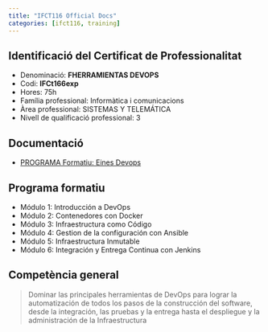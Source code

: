 ```yaml
---
title: "IFCT116 Official Docs"
categories: [ifct116, training] 
---
```


## Identificació del Certificat de Professionalitat
- Denominació: **FHERRAMIENTAS DEVOPS**
- Codi: **IFCt166exp**
- Hores: 75h
- Família professional: Informàtica i comunicacions
- Àrea professional: SISTEMAS Y TELEMÁTICA
- Nivell de qualificació professional: 3


## Documentació


- [PROGRAMA Formatiu: Eines Devops](/images/ifct116-24/IFCT116EXP.pdf){#ifct116-fitxa}




## Programa formatiu

- Módulo 1: Introducción a DevOps
- Módulo 2: Contenedores con Docker
- Módulo 3: Infraestructura como Código
- Módulo 4: Gestion de la configuración con Ansible
- Módulo 5: Infraestructura Inmutable
- Módulo 6: Integración y Entrega Continua con Jenkins


## Competència general

> Dominar las principales herramientas de DevOps para lograr la automatización de todos los pasos de la construcción del software, desde la integración, las pruebas y la entrega hasta el despliegue y la administración de la Infraestructura

